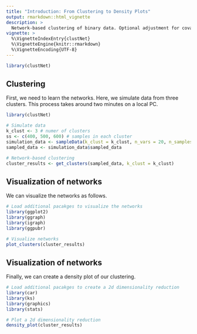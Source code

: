```yaml
---
title: "Introduction: From Clustering to Density Plots"
output: rmarkdown::html_vignette
description: >
  Network-based clustering of binary data. Optional adjustment for covariates. 
vignette: >
  %\VignetteIndexEntry{clustNet}
  %\VignetteEngine{knitr::rmarkdown}
  %\VignetteEncoding{UTF-8}
---
```




```r
library(clustNet)
```

## Clustering

First, we need to learn the networks. Here, we simulate data from three clusters. This process takes around two minutes on a local PC.

```r
library(clustNet)

# Simulate data
k_clust <- 3 # numer of clusters
ss <- c(400, 500, 600) # samples in each cluster
simulation_data <- sampleData(k_clust = k_clust, n_vars = 20, n_samples = ss)
sampled_data <- simulation_data$sampled_data

# Network-based clustering
cluster_results <- get_clusters(sampled_data, k_clust = k_clust)
```


## Visualization of networks

We can visualize the networks as follows. 

```r

# Load additional pacakges to visualize the networks
library(ggplot2)
library(ggraph)
library(igraph)
library(ggpubr)

# Visualize networks
plot_clusters(cluster_results)
```

## Visualization of networks

Finally, we can create a density plot of our clustering. 

```r
# Load additional pacakges to create a 2d dimensionality reduction
library(car)
library(ks)
library(graphics)
library(stats)

# Plot a 2d dimensionality reduction
density_plot(cluster_results)
```
